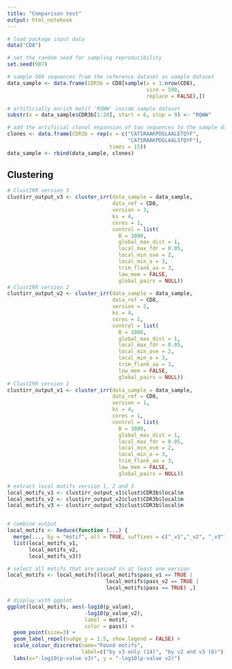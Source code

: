 ```yaml
---
title: "Comparison test"
output: html_notebook
---
```


```r
# load package input data
data("CD8")

# set the random seed for sampling reproducibility
set.seed(987)

# sample 500 sequences from the reference dataset as sample dataset
data_sample <- data.frame(CDR3b = CD8[sample(x = 1:nrow(CD8), 
                                             size = 500, 
                                             replace = FALSE),])

# artificially enrich motif 'RQWW' inside sample dataset
substr(x = data_sample$CDR3b[1:20], start = 6, stop = 9) <- "RQWW"

# add the artificial clonal expansion of two sequences to the sample dataset
clones <- data.frame(CDR3b = rep(x = c("CATSRAAKPDGLAALETQYF",
                                       "CATSRAAKPDGLAALSTQYF"),
                                 times = 15))
data_sample <- rbind(data_sample, clones)

```

## Clustering

```r
# ClustIRR version 3
clustirr_output_v3 <- cluster_irr(data_sample = data_sample,  
                                  data_ref = CD8,
                                  version = 3,
                                  ks = 4,
                                  cores = 1,
                                  control = list(
                                    B = 1000,
                                    global_max_dist = 1,
                                    local_max_fdr = 0.05,
                                    local_min_ove = 2,
                                    local_min_o = 3,
                                    trim_flank_aa = 3,
                                    low_mem = FALSE,
                                    global_pairs = NULL))
# ClustIRR version 2
clustirr_output_v2 <- cluster_irr(data_sample = data_sample,  
                                  data_ref = CD8,
                                  version = 2,
                                  ks = 4,
                                  cores = 1,
                                  control = list(
                                    B = 1000,
                                    global_max_dist = 1,
                                    local_max_fdr = 0.05,
                                    local_min_ove = 2,
                                    local_min_o = 3,
                                    trim_flank_aa = 3,
                                    low_mem = FALSE,
                                    global_pairs = NULL))
# ClustIRR version 1
clustirr_output_v1 <- cluster_irr(data_sample = data_sample,  
                                  data_ref = CD8,
                                  version = 1,
                                  ks = 4,
                                  cores = 1,
                                  control = list(
                                    B = 1000,
                                    global_max_dist = 1,
                                    local_max_fdr = 0.05,
                                    local_min_ove = 2,
                                    local_min_o = 3,
                                    trim_flank_aa = 3,
                                    low_mem = FALSE,
                                    global_pairs = NULL))


```



```r
# extract local motifs version 1, 2 and 3
local_motifs_v1 <- clustirr_output_v1$clust$CDR3b$local$m
local_motifs_v2 <- clustirr_output_v2$clust$CDR3b$local$m
local_motifs_v3 <- clustirr_output_v3$clust$CDR3b$local$m


# combine output
local_motifs <- Reduce(function (...) { 
  merge(..., by = "motif", all = TRUE, suffixes = c("_v1","_v2", "_v3")) },
  list(local_motifs_v1, 
       local_motifs_v2, 
       local_motifs_v3)) 

# select all motifs that are passed in at least one version
local_motifs <- local_motifs[(local_motifs$pass_v1 == TRUE |
                                local_motifs$pass_v2 == TRUE |
                                local_motifs$pass == TRUE) ,]

# display with ggplot
ggplot(local_motifs, aes(-log10(p_value),
                         -log10(p_value_v2),
                         label = motif,
                         color = pass)) +
  geom_point(size=3) +
  geom_label_repel(nudge_y = 1.5, show.legend = FALSE) +
  scale_colour_discrete(name="Found motifs",
                        label=c("by v3 only (14)", "by v2 and v3 (6)")) +
  labs(x="-log10(p-value v3)", y = "-log10(p-value v2)")

```